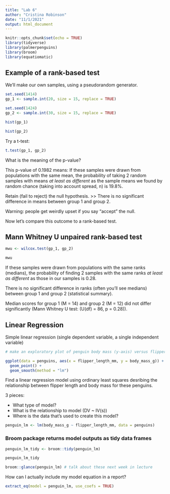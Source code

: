 ```yaml
---
title: "Lab 6"
author: "Cristina Robinson"
date: "11/1/2021"
output: html_document
---
```


```r
knitr::opts_chunk$set(echo = TRUE)
library(tidyverse)
library(palmerpenguins)
library(broom)
library(equatiomatic)
```

## Example of a rank-based test

We'll make our own samples, using a pseudorandom generator. 

```r
set.seed(1414)
gp_1 <- sample.int(20, size = 15, replace = TRUE)

set.seed(1424)
gp_2 <- sample.int(30, size = 15, replace = TRUE)
```

```r
hist(gp_1)

hist(gp_2)
```
Try a t-test:
```r
t.test(gp_1, gp_2)
```
What is the meaning of the p-value?

This p-value of 0.1982 means: If these samples were drawn from populations with the same mean, the probability of taking 2 random samples with means *at least as different* as the sample means we found by random chance (taking into account spread, n) is 19.8%. 

Retain (fail to reject) the null hypothesis. >> There is no significant difference in means between group 1 and group 2. 

Warning: people get weirdly upset if you say "accept" the null. 

Now let's compare this outcome to a rank-based test. 

## Mann Whitney U unpaired rank-based test

```r
mwu <- wilcox.test(gp_1, gp_2)

mwu
```

If these samples were drawn from populations with the same ranks (medians), the probability of finding 2 samples with the same ranks *at least as different* as those in our samples is 0.28.

There is no significant difference in ranks (often you'll see medians) between group 1 and group 2 (statistical summary). 

Median scores for group 1 (M = 14) and group 2 (M = 12) did not differ significantly (Mann Whitney U test: (U(df) = 86, p = 0.28)).


## Linear Regression 

Simple linear regression (single dependent variable, a single independent variable)

```r
# make an exploratory plot of penguin body mass (y-axis) versus flipper length (x-axis)

ggplot(data = penguins, aes(x = flipper_length_mm, y = body_mass_g)) +
  geom_point() +
  geom_smooth(method = "lm")
```

Find a linear regression model using ordinary least squares desribing the relationship between flipper length and body mass for these penguins. 

3 pieces: 

- What type of model? 
- What is the relationship to model (DV ~ IV(s))
- Where is the data that's used to create this model? 

```r
penguin_lm <- lm(body_mass_g ~ flipper_length_mm, data = penguins)
```


### Broom package returns model outputs as tidy data frames
```r
penguin_lm_tidy <- broom::tidy(penguin_lm)

penguin_lm_tidy

broom::glance(penguin_lm) # talk about these next week in lecture
```
How can I actually include my model equation in a report?

```r
extract_eq(model = penguin_lm, use_coefs = TRUE)
```



